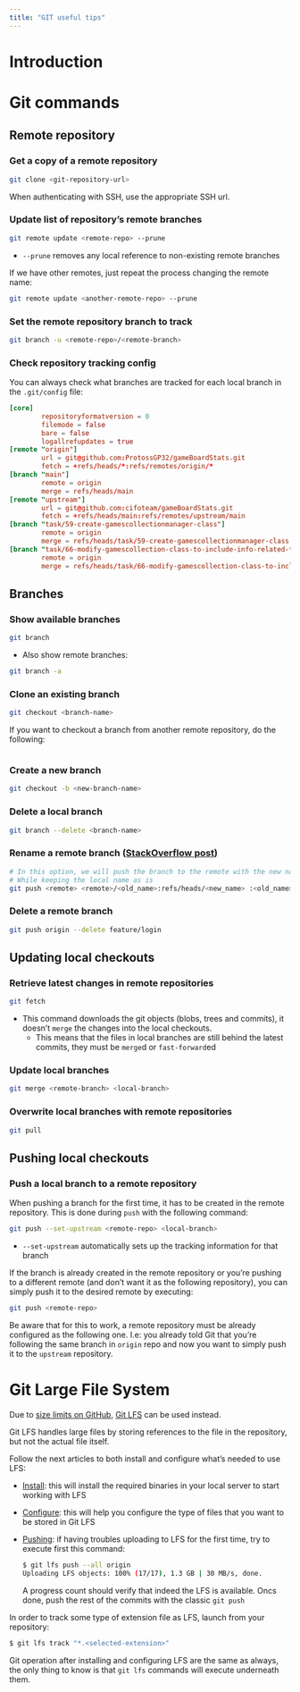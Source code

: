 ```yaml
---
title: "GIT useful tips"
---
```

# Introduction
# Git commands
## Remote repository
### Get a copy of a remote repository
```.bash
git clone <git-repository-url>
```

When authenticating with SSH, use the appropriate SSH url.

### Update list of repository's remote branches
```.bash
git remote update <remote-repo> --prune
```
- `--prune` removes any local reference to non-existing remote branches

If we have other remotes, just repeat the process changing the remote name:

```.bash
git remote update <another-remote-repo> --prune
```

### Set the remote repository branch to track

```.bash
git branch -u <remote-repo>/<remote-branch>
```

### Check repository tracking config
You can always check what branches are tracked for each local branch in the `.git/config` file:

```.conf
[core]
        repositoryformatversion = 0
        filemode = false
        bare = false
        logallrefupdates = true
[remote "origin"]
        url = git@github.com:ProtossGP32/gameBoardStats.git
        fetch = +refs/heads/*:refs/remotes/origin/*
[branch "main"]
        remote = origin
        merge = refs/heads/main
[remote "upstream"]
        url = git@github.com:cifoteam/gameBoardStats.git
        fetch = +refs/heads/main:refs/remotes/upstream/main
[branch "task/59-create-gamescollectionmanager-class"]
        remote = origin
        merge = refs/heads/task/59-create-gamescollectionmanager-class
[branch "task/66-modify-gamescollection-class-to-include-info-related-to-the-games-usage"]
        remote = origin
        merge = refs/heads/task/66-modify-gamescollection-class-to-include-info-related-to-the-games-usage
```

## Branches
### Show available branches
```.bash
git branch
```

- Also show remote branches:
```.bash
git branch -a
```

### Clone an existing branch
```.bash
git checkout <branch-name>
```

If you want to checkout a branch from another remote repository, do the following:

```
```

### Create a new branch
```.bash
git checkout -b <new-branch-name>
```


### Delete a local branch
```.bash
git branch --delete <branch-name>
```

### Rename a remote branch ([StackOverflow post](https://stackoverflow.com/a/30590238))
```.bash
# In this option, we will push the branch to the remote with the new name
# While keeping the local name as is
git push <remote> <remote>/<old_name>:refs/heads/<new_name> :<old_name>
```

### Delete a remote branch
```.bash
git push origin --delete feature/login
```

## Updating local checkouts
### Retrieve latest changes in remote repositories
```.bash
git fetch
```
- This command downloads the git objects (blobs, trees and commits), it doesn't `merge` the changes into the local checkouts.
    - This means that the files in local branches are still behind the latest commits, they must be `merge`d or `fast-forward`ed

### Update local branches
```.bash
git merge <remote-branch> <local-branch>
```

### Overwrite local branches with remote repositories
```.bash
git pull
```

## Pushing local checkouts
### Push a local branch to a remote repository
When pushing a branch for the first time, it has to be created in the remote repository. This is done during `push` with the following command:

```.bash
git push --set-upstream <remote-repo> <local-branch>
```

- `--set-upstream` automatically sets up the tracking information for that branch

If the branch is already created in the remote repository or you're pushing to a different remote (and don't want it as the following repository), you can simply push it to the desired remote by executing:

```.bash
git push <remote-repo>
```

Be aware that for this to work, a remote repository must be already configured as the following one. I.e: you already told Git that you're following the same branch in `origin` repo and now you want to simply push it to the `upstream` repository.

# Git Large File System
Due to [size limits on GitHub](https://docs.github.com/en/repositories/working-with-files/managing-large-files/about-large-files-on-github), [Git LFS](https://docs.github.com/en/repositories/working-with-files/managing-large-files/about-git-large-file-storage) can be used instead.

Git LFS handles large files by storing references to the file in the repository, but not the actual file itself.

Follow the next articles to both install and configure what's needed to use LFS:

- [Install](https://docs.github.com/en/repositories/working-with-files/managing-large-files/installing-git-large-file-storage): this will install the required binaries in your local server to start working with LFS
- [Configure](https://docs.github.com/en/repositories/working-with-files/managing-large-files/configuring-git-large-file-storage): this will help you configure the type of files that you want to be stored in Git LFS
- [Pushing](https://docs.github.com/en/repositories/working-with-files/managing-large-files/resolving-git-large-file-storage-upload-failures): if having troubles uploading to LFS for the first time, try to execute first this command:
  ```.bash
  $ git lfs push --all origin
  Uploading LFS objects: 100% (17/17), 1.3 GB | 30 MB/s, done.             
  ```
  A progress count should verify that indeed the LFS is available. Oncs done, push the rest of the commits with the classic `git push`

In order to track some type of extension file as LFS, launch from your repository:

```.bash
$ git lfs track "*.<selected-extension>"
```

Git operation after installing and configuring LFS are the same as always, the only thing to know is that `git lfs` commands will execute underneath them.